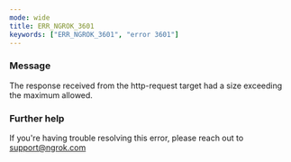 ```yaml
---
mode: wide
title: ERR_NGROK_3601
keywords: ["ERR_NGROK_3601", "error 3601"]
---
```


### Message

The response received from the http-request target had a size exceeding the maximum allowed.

### Further help

If you're having trouble resolving this error, please reach out to [support@ngrok.com](mailto:support@ngrok.com?subject=Help%20with%20ERR_NGROK_3601)
